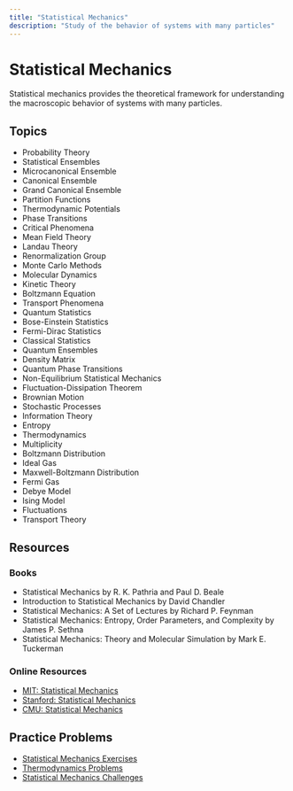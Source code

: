 ```yaml
---
title: "Statistical Mechanics"
description: "Study of the behavior of systems with many particles"
---
```


# Statistical Mechanics

Statistical mechanics provides the theoretical framework for understanding the macroscopic behavior of systems with many particles.

## Topics

- Probability Theory
- Statistical Ensembles
- Microcanonical Ensemble
- Canonical Ensemble
- Grand Canonical Ensemble
- Partition Functions
- Thermodynamic Potentials
- Phase Transitions
- Critical Phenomena
- Mean Field Theory
- Landau Theory
- Renormalization Group
- Monte Carlo Methods
- Molecular Dynamics
- Kinetic Theory
- Boltzmann Equation
- Transport Phenomena
- Quantum Statistics
- Bose-Einstein Statistics
- Fermi-Dirac Statistics
- Classical Statistics
- Quantum Ensembles
- Density Matrix
- Quantum Phase Transitions
- Non-Equilibrium Statistical Mechanics
- Fluctuation-Dissipation Theorem
- Brownian Motion
- Stochastic Processes
- Information Theory
- Entropy
- Thermodynamics
- Multiplicity
- Boltzmann Distribution
- Ideal Gas
- Maxwell-Boltzmann Distribution
- Fermi Gas
- Debye Model
- Ising Model
- Fluctuations
- Transport Theory

## Resources

### Books

- Statistical Mechanics by R. K. Pathria and Paul D. Beale
- Introduction to Statistical Mechanics by David Chandler
- Statistical Mechanics: A Set of Lectures by Richard P. Feynman
- Statistical Mechanics: Entropy, Order Parameters, and Complexity by James P. Sethna
- Statistical Mechanics: Theory and Molecular Simulation by Mark E. Tuckerman

### Online Resources

- [MIT: Statistical Mechanics](https://ocw.mit.edu/courses/physics/8-333-statistical-mechanics-i-statistical-mechanics-of-particles-fall-2013/)
- [Stanford: Statistical Mechanics](https://www.coursera.org/learn/statistical-mechanics)
- [CMU: Statistical Mechanics](https://www.cmu.edu/physics/research/statistical-mechanics/)

## Practice Problems

- [Statistical Mechanics Exercises](https://www.cornell.edu/courses/physics/statistical-mechanics/)
- [Thermodynamics Problems](https://www.cmu.edu/physics/research/statistical-mechanics/)
- [Statistical Mechanics Challenges](https://www.coursera.org/learn/statistical-mechanics) 